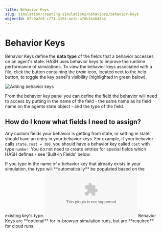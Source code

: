 ```yaml
---
title: Behavior Keys
slug: simulation/creating-simulations/behaviors/behavior-keys
objectId: 87c9a2d6-cf71-4194-ae1c-a7db3e4643b2
---
```


# Behavior Keys

Behavior Keys define the **data** **type** of the fields that a behavior accesses on an agent's state. HASH uses behavior keys to improve the runtime performance of simulations. To view the behavior keys associated with a file, click the button containing the _brain_ icon, located next to the help button, to toggle the key panel's visibility \(highlighted in green below\).

![Adding behavior keys](https://cdn-us1.hash.ai/site/docs/image%20%2866%29.png)

From the behavior key panel you can define the field the behavior will need to access by putting in the name of the field - the same name as its field name on the agents state object - and the type of the field.

## How do I know what fields I need to assign?

Any custom fields your behavior is getting from state, or setting in state, should have an entry in your behavior keys. For example, if your behavior calls `state.cost = 300`, you should have a behavior key called `cost` with type `number`. You do not need to create entries for special fields which HASH defines - see 'Built-in Fields' below.

<Hint style="info">
  If you type in the name of a behavior key that already exists in your
  simulation, the type will **automatically** be populated based on the existing
  key's type.
</Hint>

<Embed type="youtube" url="https://youtu.be/oBrDX6JDCN8" caption="" />

<Hint style="warning">
  Behavior Keys are **optional** for in-browser simulation runs, but are
  **required** for cloud runs.
</Hint>
